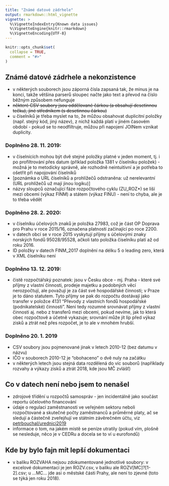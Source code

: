 ```yaml
---
title: "Známé datové zádrhele"
output: rmarkdown::html_vignette
vignette: >
  %\VignetteIndexEntry{Known data issues}
  %\VignetteEngine{knitr::rmarkdown}
  %\VignetteEncoding{UTF-8}
---
```


```r
knitr::opts_chunk$set(
  collapse = TRUE,
  comment = "#>"
)
```

## Známé datové zádrhele a nekonzistence

- v některých souborech jsou záporná čísla zapsaná tak, že minus je na konci, takže většina parserů sloupec načte jako text a převod na číslo běžným způsobem nefunguje
- ~~některé CSV soubory jsou oddělované čárkou (a obsahují desetinnou tečku), jiné středníkem (s desetinnou čárkou)~~
- u číselníků je třeba myslet na to, že můžou obsahovat duplicitní položky (např. stejný kód, jiný název), z nichž každá platí v jiném časovém období - pokud se to neodfiltruje, můžou při napojení JOINem vznikat duplicity.

### Doplněno 28. 11. 2019:

- v číselnících mohou být dvě stejné položky platné v jeden moment, tj. i po profiltrování přes datum (příklad položka 1381 v číselníku položek) - možná je to metodicky správně, ale rozhodně neintuitivní a je potřeba to ošetřit při napojování číselníků
- [poznámka o URL číselníků a prohlížečů odstraněna: už nerelevantní (URL prohlížečů už mají jinou logiku)]
- názvy sloupců označující fáze rozpočtového cyklu (ZU_ROZ*) se liší mezi obcemi (výkaz FINM) a státem (výkaz FINU) - není to chyba, ale je to třeba vědět

### Doplněno 28. 2. 2020:

- v číselníku účelových znaků je položka 27983, což je část OP Doprava pro Prahu v roce 2015/16, označena platností začínající po roce 2200.
- v datech obcí se v roce 2015 vyskytují příjmy s účelovými znaky norských fondů 95028/95528, ačkoli tato položka číselníku platí až od roku 2016.
- ID položky v datech FINM_2017 doplnění na délku 5 o leading zero, která v XML číselníku není

### Doplněno 13. 12. 2019:

- čistě rozpočtářský poznatek: jsou v Česku obce - mj. Praha - které své příjmy z vlastní činnosti, prodeje majetku a podobných věcí nerozpočtují, ale považují je za část své hospodářské činnosti; v Praze je to dáno statutem. Tyto příjmy se pak do rozpočtu dostávají jako transfer v položce 4131 "Převody z vlastních fondů hospodářské (podnikatelské) činnosti". Není tedy rozumné srovnávat příjmy z vlastní činnosti aj. nebo z transferů mezi obcemi, pokud nevíme, jak to která obec rozpočtově a účetně vykazuje; srovnání může jít líp před výkaz zisků a ztrát než přes rozpočet, je to ale v mnohém hrubší.

### Doplněno 20. 1. 2019

- CSV soubory jsou pojmenované jinak v letech 2010-12 (bez datumu v názvu)
- IČO v souborech 2010-12 je "obohaceno" o dvě nuly na začátku
- v některých letech jsou stejná data rozdělená do víc souborů (napříklady rozvahy a výkazy zisků a ztrát 2018, kde jsou MČ zvlášť)

## Co v datech není nebo jsem to nenašel

- zdrojové třídění u rozpočtů samospráv - jen incidentálně jako součást reportu účelového financování
- údaje o regulaci zaměstnanosti ve veřejném sektoru neboli rozpočtované a skutečné počty zaměstnanců a průměrné platy, ač se sledují a částečně zveřejňují ve státním závěrečném účtu, viz [petrbouchal/urednici2019](https://petrbouchal.github.io/urednici2019/) 
- informace o tom, na jakém místě se peníze utratily (pokud vím, plošně se nesleduje, něco je v CEDRu a docela se to ví u eurofondů)

## Kde by bylo fajn mít lepší dokumentaci

- v balíku ROZVAHA nejsou zdokumentované jednotlivé soubory: v excelové dokumentaci je jen ROZV.csv, v balíku ale ROZV[MC]?[1-2].csv; u ...MC... jde asi o městské části Prahy, ale není to zjevné (toto se týká jen roku 2018).
